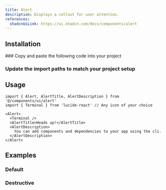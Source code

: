 ```yaml
---
title: Alert
description: Displays a callout for user attention.
references:
  shadcnUiLink: https://ui.shadcn.com/docs/components/alert
---
```


<ComponentPreview name="alert" withRecipe />

## Installation

<Steps>
### Copy and paste the following code into your project

<ComponentSource name="alert" />

### Update the import paths to match your project setup

</Steps>

## Usage

```tsx
import { Alert, AlertTitle, AlertDescription } from '@/components/ui/alert'
import { Terminal } from 'lucide-react' // Any icon of your choice
```

```tsx
<Alert>
  <Terminal />
  <AlertTitle>Heads up!</AlertTitle>
  <AlertDescription>
    You can add components and dependencies to your app using the cli.
  </AlertDescription>
</Alert>
```

## Examples

### Default

<ComponentPreview name="alert" />

### Destructive

<ComponentPreview name="alert" file="destructive" />
